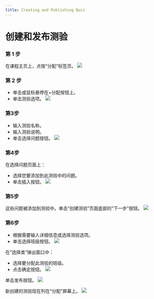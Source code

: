 ```yaml
--- 
title: Creating and Publishing Quiz
--- 
```




 # 创建和发布测验 
 
 ### 第 1 步 
 在课程主页上，点按“分配”标签页。
![](/img/ulearning/teacher/assignments18.png)

 ### 第 2 步 

 - 单击或鼠标悬停在+分配按钮上。 
 - 单击测验选项。
![](/img/ulearning/teacher/assignments19.png)

 ### 第3步 

 - 输入测验名称。 
 - 输入测验说明。 
 - 单击选择问题按钮。
![](/img/ulearning/teacher/assignments20.png)

 ### 第4步 
 在选择问题页面上： 
 - 选择您要添加到此测验中的问题。 
 - 单击插入按钮。
![](/img/ulearning/teacher/assignments21.png)

### 第5步
这些问题被添加到测验中。单击“创建测验”页面底部的“下一步”按钮。
![](/img/ulearning/teacher/assignments22.png)

 ### 第6步 

 - 根据需要输入详细信息或选择测验选项。 
 - 单击选择班级按钮。
![](/img/ulearning/teacher/assignments23.png)

在“选择类”弹出窗口中： 
 - 选择要分配此测验的班级。 
 - 点击确定按钮。
![](/img/ulearning/teacher/assignments24.png)

单击发布按钮。
![](/img/ulearning/teacher/assignments25.png)

新创建的测验现在列在“分配”屏幕上。
![](/img/ulearning/teacher/assignments26.png)